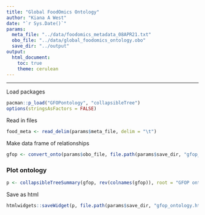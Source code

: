 ```yaml
---
title: "Global FoodOmics Ontology"
author: "Kiana A West"
date: "`r Sys.Date()`"
params:
  meta_file: "../data/foodomics_metadata_08APR21.txt"
  obo_file: "../data/global_foodomics_ontology.obo"
  save_dir: "../output"
output: 
  html_document:
    toc: true
    theme: cerulean
---
```


<style type="text/css">
.main-container {
  max-width: 1200px;
  margin-left: auto;
  margin-right: auto;
}
</style>

***  

Load packages

```r
pacman::p_load("GFOPontology", "collapsibleTree")
options(stringsAsFactors = FALSE)
```

Read in files

```r
food_meta <- read_delim(params$meta_file, delim = "\t")
```

Make data frame of relationships

```r
gfop <- convert_onto(params$obo_file, file.path(params$save_dir, "gfop_ontology.txt"))
```

### Plot ontology

```r
p <- collapsibleTreeSummary(gfop, rev(colnames(gfop)), root = "GFOP ontology", fontSize = 8, height = 500)
```

Save as html

```r
htmlwidgets::saveWidget(p, file.path(params$save_dir, "gfop_ontology.html"), selfcontained = TRUE)
```
